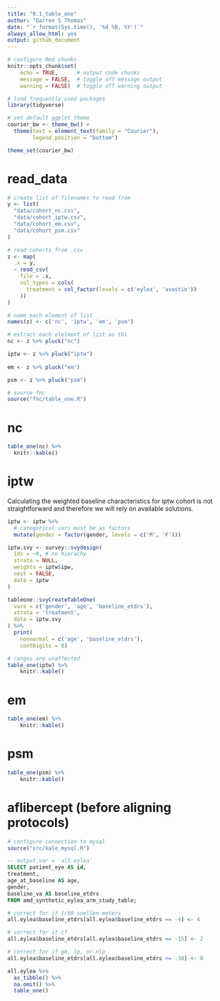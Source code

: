 ```yaml
---
title: "0.1_table_one"
author: "Darren S Thomas"
date: "`r format(Sys.time(), '%d %B, %Y')`"
always_allow_html: yes
output: github_document
---
```


```r
# configure Rmd chunks
knitr::opts_chunk$set(
    echo = TRUE,      # output code chunks
    message = FALSE,  # toggle off message output 
    warning = FALSE)  # toggle off warning output

# load frequently used packages
library(tidyverse)

# set default ggplot theme
courier_bw <- theme_bw() +
  theme(text = element_text(family = "Courier"),
        legend.position = "bottom")

theme_set(courier_bw)
```

# read_data

```r
# create list of filenames to read from
y <- list(
  "data/cohort_nc.csv",
  "data/cohort_iptw.csv",
  "data/cohort_em.csv",
  "data/cohort_psm.csv"
)

# read cohorts from .csv
z <- map(
  .x = y,
  ~ read_csv(
    file = .x,
    col_types = cols(
      treatment = col_factor(levels = c('eylea', 'avastin'))
    ))
)

# name each element of list
names(z) <- c('nc', 'iptw', 'em', 'psm')

# extract each elelment of list as tbl
nc <- z %>% pluck("nc")

iptw <- z %>% pluck("iptw")
  
em <- z %>% pluck("em")

psm <- z %>% pluck("psm")
```
  
```r
# source fnc
source("fnc/table_one.R")
```

# nc

```r
table_one(nc) %>% 
  knitr::kable()
```

# iptw

Calculating the weighted baseline characteristics for iptw cohort is not straightforward and therefore we will rely on available solutions.

```r
iptw <- iptw %>%
  # categorical vars must be as factors
  mutate(gender = factor(gender, levels = c('M', 'F')))

iptw.svy <- survey::svydesign(
  ids = ~0, # no hierachy
  strata = NULL,
  weights = iptw$ipw,
  nest = FALSE,
  data = iptw
)
```

```r
tableone::svyCreateTableOne(
  vars = c('gender', 'age', 'baseline_etdrs'),
  strata = 'treatment',
  data = iptw.svy
) %>% 
  print(
    nonnormal = c('age', 'baseline_etdrs'),
    contDigits = 0)
```

```r
# ranges are unaffected
table_one(iptw) %>% 
    knitr::kable()
```
# em

```r
table_one(em) %>% 
    knitr::kable()
```


# psm

```r
table_one(psm) %>% 
    knitr::kable()
```

# aflibercept (before aligning protocols)

```r
# configure connection to mysql
source("src/kale_mysql.R")
```

```sql
-- output.var = 'all.eylea'
SELECT patient_eye AS id,
treatment,
age_at_baseline AS age,
gender,
baseline_va AS baseline_etdrs
FROM amd_synthetic_eylea_arm_study_table;
```

```r
# correct for if 1/60 snellen meters
all.eylea$baseline_etdrs[all.eylea$baseline_etdrs == -4] <- 4

# correct for it cf
all.eylea$baseline_etdrs[all.eylea$baseline_etdrs == -15] <- 2

# correct for if gm, lp, or nlp
all.eylea$baseline_etdrs[all.eylea$baseline_etdrs <= -30] <- 0

all.eylea %>% 
  as_tibble() %>% 
  na.omit() %>% 
  table_one()
```

